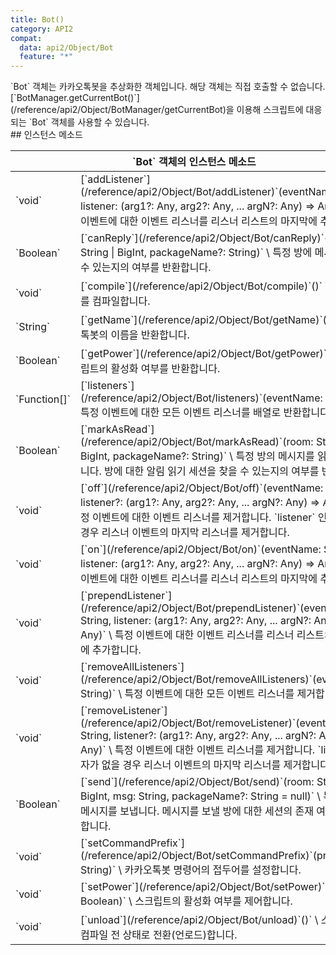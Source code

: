```yaml
---
title: Bot()
category: API2
compat:
  data: api2/Object/Bot
  feature: "*"
---
```


<Section>
  `Bot` 객체는 카카오톡봇을 추상화한 객체입니다. 해당 객체는 직접 호출할 수 없습니다. [`BotManager.getCurrentBot()`](/reference/api2/Object/BotManager/getCurrentBot)을 이용해 스크립트에 대응되는 `Bot` 객체를 사용할 수 있습니다.
</Section>
<Section>
  ## 인스턴스 메소드

  <Table>
    <Thead>
      <Tr>
        <Th colSpan="2">`Bot` 객체의 인스턴스 메소드</Th>
      </Tr>
    </Thead>
    <Tbody>
      <Tr>
        <Td><span>`void`</span></Td>
        <Td>
          [`addListener`](/reference/api2/Object/Bot/addListener)`(eventName: String, listener: (arg1?: Any, arg2?: Any, ... argN?: Any) => Any)` \
          특정 이벤트에 대한 이벤트 리스너를 리스너 리스트의 마지막에 추가합니다.
        </Td>
      </Tr>
      <Tr>
        <Td><span>`Boolean`</span></Td>
        <Td>
          [`canReply`](/reference/api2/Object/Bot/canReply)`(room: String | BigInt, packageName?: String)` \
          특정 방에 메시지를 보낼 수 있는지의 여부를 반환합니다.
        </Td>
      </Tr>
      <Tr>
        <Td><span>`void`</span></Td>
        <Td>
          [`compile`](/reference/api2/Object/Bot/compile)`()` \
          스크립트를 컴파일합니다.
        </Td>
      </Tr>
      <Tr>
        <Td><span>`String`</span></Td>
        <Td>
          [`getName`](/reference/api2/Object/Bot/getName)`()` \
          카카오톡봇의 이름을 반환합니다.
        </Td>
      </Tr>
      <Tr>
        <Td><span>`Boolean`</span></Td>
        <Td>
          [`getPower`](/reference/api2/Object/Bot/getPower)`()` \
          스크립트의 활성화 여부를 반환합니다.
        </Td>
      </Tr>
      <Tr>
        <Td><span>`Function[]`</span></Td>
        <Td>
          [`listeners`](/reference/api2/Object/Bot/listeners)`(eventName: String)` \
          특정 이벤트에 대한 모든 이벤트 리스너를 배열로 반환합니다.
        </Td>
      </Tr>
      <Tr>
        <Td><span>`Boolean`</span></Td>
        <Td>
          [`markAsRead`](/reference/api2/Object/Bot/markAsRead)`(room: String | BigInt, packageName?: String)` \
          특정 방의 메시지를 읽음 처리합니다. 방에 대한 알림 읽기 세션을 찾을 수 있는지의 여부를 반환합니다.
        </Td>
      </Tr>
      <Tr>
        <Td><span>`void`</span></Td>
        <Td>
          [`off`](/reference/api2/Object/Bot/off)`(eventName: String, listener?: (arg1?: Any, arg2?: Any, ... argN?: Any) => Any)` \
          특정 이벤트에 대한 이벤트 리스너를 제거합니다. `listener` 인자가 없을 경우 리스너 이벤트의 마지막 리스너를 제거합니다.
        </Td>
      </Tr>
      <Tr>
        <Td><span>`void`</span></Td>
        <Td>
          [`on`](/reference/api2/Object/Bot/on)`(eventName: String, listener: (arg1?: Any, arg2?: Any, ... argN?: Any) => Any)` \
          특정 이벤트에 대한 이벤트 리스너를 리스너 리스트의 마지막에 추가합니다.
        </Td>
      </Tr>
      <Tr>
        <Td><span>`void`</span></Td>
        <Td>
          [`prependListener`](/reference/api2/Object/Bot/prependListener)`(eventName: String, listener: (arg1?: Any, arg2?: Any, ...
          argN?: Any) => Any)` \
          특정 이벤트에 대한 이벤트 리스너를 리스너 리스트의 첫번째에 추가합니다.
        </Td>
      </Tr>
      <Tr>
        <Td><span>`void`</span></Td>
        <Td>
          [`removeAllListeners`](/reference/api2/Object/Bot/removeAllListeners)`(eventName: String)` \
          특정 이벤트에 대한 모든 이벤트 리스너를 제거합니다.
        </Td>
      </Tr>
      <Tr>
        <Td><span>`void`</span></Td>
        <Td>
          [`removeListener`](/reference/api2/Object/Bot/removeListener)`(eventName: String, listener?: (arg1?: Any, arg2?: Any, ... argN?: Any) =>
          Any)` \
          특정 이벤트에 대한 이벤트 리스너를 제거합니다. `listener` 인자가 없을 경우 리스너 이벤트의 마지막 리스너를 제거합니다.
        </Td>
      </Tr>
      <Tr>
        <Td><span>`Boolean`</span></Td>
        <Td>
          [`send`](/reference/api2/Object/Bot/send)`(room: String | BigInt, msg: String, packageName?: String = null)` \
          특정 방에 메시지를 보냅니다. 메시지를 보낼 방에 대한 세션의 존재 여부를 반환합니다.
        </Td>
      </Tr>
      <Tr>
        <Td><span>`void`</span></Td>
        <Td>
          [`setCommandPrefix`](/reference/api2/Object/Bot/setCommandPrefix)`(prefix: String)` \
          카카오톡봇 명령어의 접두어를 설정합니다.
        </Td>
      </Tr>
      <Tr>
        <Td><span>`void`</span></Td>
        <Td>
          [`setPower`](/reference/api2/Object/Bot/setPower)`(power: Boolean)` \
          스크립트의 활성화 여부를 제어합니다.
        </Td>
      </Tr>
      <Tr>
        <Td><span>`void`</span></Td>
        <Td>
          [`unload`](/reference/api2/Object/Bot/unload)`()` \
          스크립트를 컴파일 전 상태로 전환(언로드)합니다.
        </Td>
      </Tr>
    </Tbody>
  </Table>
</Section>